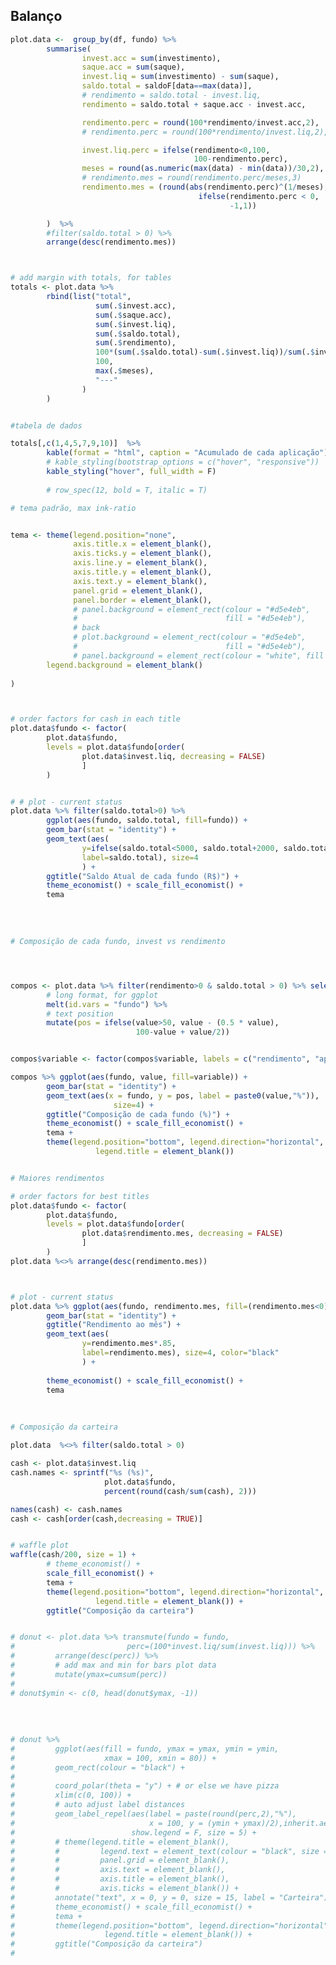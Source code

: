 ## Balanço

```r



plot.data <-  group_by(df, fundo) %>%
        summarise(
                invest.acc = sum(investimento),
                saque.acc = sum(saque),
                invest.liq = sum(investimento) - sum(saque),
                saldo.total = saldoF[data==max(data)],
                # rendimento = saldo.total - invest.liq,
                rendimento = saldo.total + saque.acc - invest.acc,

                rendimento.perc = round(100*rendimento/invest.acc,2),
                # rendimento.perc = round(100*rendimento/invest.liq,2),

                invest.liq.perc = ifelse(rendimento<0,100, 
                                         100-rendimento.perc),
                meses = round(as.numeric(max(data) - min(data))/30,2),
                # rendimento.mes = round(rendimento.perc/meses,3)
                rendimento.mes = (round(abs(rendimento.perc)^(1/meses),3)*
                                          ifelse(rendimento.perc < 0,
                                                 -1,1))

        )  %>% 
        #filter(saldo.total > 0) %>% 
        arrange(desc(rendimento.mes))



# add margin with totals, for tables
totals <- plot.data %>%    
        rbind(list("total",
                   sum(.$invest.acc),
                   sum(.$saque.acc),
                   sum(.$invest.liq),
                   sum(.$saldo.total),
                   sum(.$rendimento),
                   100*(sum(.$saldo.total)-sum(.$invest.liq))/sum(.$invest.liq),
                   100,
                   max(.$meses),
                   "---"
                )
        ) 


#tabela de dados

totals[,c(1,4,5,7,9,10)]  %>% 
        kable(format = "html", caption = "Acumulado de cada aplicação") %>%
        # kable_styling(bootstrap_options = c("hover", "responsive"))
        kable_styling("hover", full_width = F)
         
        # row_spec(12, bold = T, italic = T)
```




```r


# tema padrão, max ink-ratio


tema <- theme(legend.position="none",
              axis.title.x = element_blank(),
              axis.ticks.y = element_blank(),
              axis.line.y = element_blank(),
              axis.title.y = element_blank(),
              axis.text.y = element_blank(),
              panel.grid = element_blank(),
              panel.border = element_blank(),
              # panel.background = element_rect(colour = "#d5e4eb", 
              #                                 fill = "#d5e4eb"),
              # back
              # plot.background = element_rect(colour = "#d5e4eb", 
              #                                 fill = "#d5e4eb"),
              # panel.background = element_rect(colour = "white", fill = "white"),
        legend.background = element_blank()
                
)



# order factors for cash in each title
plot.data$fundo <- factor(
        plot.data$fundo,
        levels = plot.data$fundo[order(
                plot.data$invest.liq, decreasing = FALSE)
                ]
        )


# # plot - current status
plot.data %>% filter(saldo.total>0) %>% 
        ggplot(aes(fundo, saldo.total, fill=fundo)) +
        geom_bar(stat = "identity") + 
        geom_text(aes(
                y=ifelse(saldo.total<5000, saldo.total+2000, saldo.total-3000),
                label=saldo.total), size=4
                ) +        
        ggtitle("Saldo Atual de cada fundo (R$)") +
        theme_economist() + scale_fill_economist() +
        tema        
     


```


<br>


```r
# Composição de cada fundo, invest vs rendimento




compos <- plot.data %>% filter(rendimento>0 & saldo.total > 0) %>% select(c(1,7,8)) %>%
        # long format, for ggplot
        melt(id.vars = "fundo") %>%
        # text position
        mutate(pos = ifelse(value>50, value - (0.5 * value), 
                            100-value + value/2))


compos$variable <- factor(compos$variable, labels = c("rendimento", "aplicado"))

compos %>% ggplot(aes(fundo, value, fill=variable)) +
        geom_bar(stat = "identity") +
        geom_text(aes(x = fundo, y = pos, label = paste0(value,"%")),
                       size=4) +
        ggtitle("Composição de cada fundo (%)") +
        theme_economist() + scale_fill_economist() +
        tema +
        theme(legend.position="bottom", legend.direction="horizontal",
                   legend.title = element_blank())



```

```r
# Maiores rendimentos

# order factors for best titles
plot.data$fundo <- factor(
        plot.data$fundo,
        levels = plot.data$fundo[order(
                plot.data$rendimento.mes, decreasing = FALSE)
                ]
        )
plot.data %<>% arrange(desc(rendimento.mes))



# plot - current status
plot.data %>% ggplot(aes(fundo, rendimento.mes, fill=(rendimento.mes<0))) +
        geom_bar(stat = "identity") + 
        ggtitle("Rendimento ao mês") +
        geom_text(aes(
                y=rendimento.mes*.85,
                label=rendimento.mes), size=4, color="black"
                ) +
   
        theme_economist() + scale_fill_economist() +
        tema 


```
<br>


```r

# Composição da carteira

plot.data  %<>% filter(saldo.total > 0)

cash <- plot.data$invest.liq
cash.names <- sprintf("%s (%s)",
                     plot.data$fundo,
                     percent(round(cash/sum(cash), 2)))

names(cash) <- cash.names
cash <- cash[order(cash,decreasing = TRUE)]


# waffle plot
waffle(cash/200, size = 1) + 
        # theme_economist() + 
        scale_fill_economist() +
        tema +
        theme(legend.position="bottom", legend.direction="horizontal",
                   legend.title = element_blank()) +
        ggtitle("Composição da carteira")



```


```r


# donut <- plot.data %>% transmute(fundo = fundo,
#                         perc=(100*invest.liq/sum(invest.liq))) %>% 
#         arrange(desc(perc)) %>% 
#         # add max and min for bars plot data 
#         mutate(ymax=cumsum(perc))
# 
# donut$ymin <- c(0, head(donut$ymax, -1))
                
                        
                        
                        
# donut %>%
#         ggplot(aes(fill = fundo, ymax = ymax, ymin = ymin, 
#                    xmax = 100, xmin = 80)) +
#         geom_rect(colour = "black") +
#         
#         coord_polar(theta = "y") + # or else we have pizza
#         xlim(c(0, 100)) +
#         # auto adjust label distances
#         geom_label_repel(aes(label = paste(round(perc,2),"%"), 
#                              x = 100, y = (ymin + ymax)/2),inherit.aes = F,
#                          show.legend = F, size = 5) +
#         # theme(legend.title = element_blank(),
#         #         legend.text = element_text(colour = "black", size = 15),
#         #         panel.grid = element_blank(),
#         #         axis.text = element_blank(),
#         #         axis.title = element_blank(),
#         #         axis.ticks = element_blank()) +
#         annotate("text", x = 0, y = 0, size = 15, label = "Carteira") +
#         theme_economist() + scale_fill_economist() +
#         tema +
#         theme(legend.position="bottom", legend.direction="horizontal",
#                    legend.title = element_blank()) +
#         ggtitle("Composição da carteira")
#         






```



